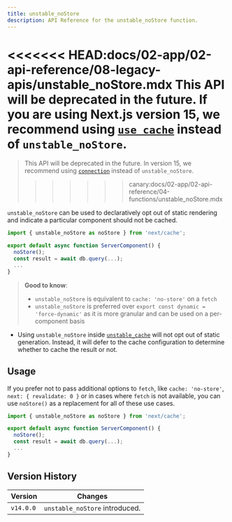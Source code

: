 ```yaml
---
title: unstable_noStore
description: API Reference for the unstable_noStore function.
---
```


<<<<<<< HEAD:docs/02-app/02-api-reference/08-legacy-apis/unstable_noStore.mdx
<Note type="warning">
  This API will be deprecated in the future. If you are using Next.js version 15, we recommend using [`use cache`](/docs/api-reference/directives/use-cache) instead of `unstable_noStore`.
</Note>
=======
> This API will be deprecated in the future. In version 15, we recommend using [`connection`](/docs/app/api-reference/functions/connection) instead of `unstable_noStore`.
>>>>>>> canary:docs/02-app/02-api-reference/04-functions/unstable_noStore.mdx

`unstable_noStore` can be used to declaratively opt out of static rendering and indicate a particular component should not be cached.

```jsx
import { unstable_noStore as noStore } from 'next/cache';

export default async function ServerComponent() {
  noStore();
  const result = await db.query(...);
  ...
}
```

> **Good to know**:
>
> - `unstable_noStore` is equivalent to `cache: 'no-store'` on a `fetch`
> - `unstable_noStore` is preferred over `export const dynamic = 'force-dynamic'` as it is more granular and can be used on a per-component basis

- Using `unstable_noStore` inside [`unstable_cache`](/docs/app/api-reference/functions/unstable_cache) will not opt out of static generation. Instead, it will defer to the cache configuration to determine whether to cache the result or not.

## Usage

If you prefer not to pass additional options to `fetch`, like `cache: 'no-store'`, `next: { revalidate: 0 }` or in cases where `fetch` is not available, you can use `noStore()` as a replacement for all of these use cases.

```jsx
import { unstable_noStore as noStore } from 'next/cache';

export default async function ServerComponent() {
  noStore();
  const result = await db.query(...);
  ...
}
```

## Version History

| Version   | Changes                        |
| --------- | ------------------------------ |
| `v14.0.0` | `unstable_noStore` introduced. |
